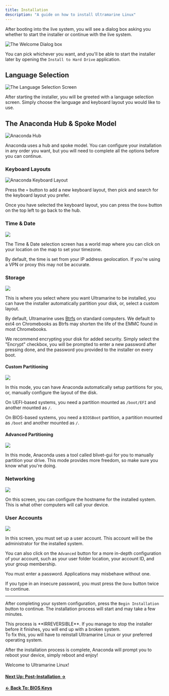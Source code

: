 ```yaml
---
title: Installation
description: "A guide on how to install Ultramarine Linux"
---
```



After booting into the live system, you will see a dialog box asking you whether to start the installer or continue with the live system.

![The Welcome Dialog box](/assets/welcome-window.png)

You can pick whichever you want, and you'll be able to start the installer later by opening the `Install to Hard Drive` application.

## Language Selection

![The Language Selection Screen](/assets/anaconda-1.png)

After starting the installer, you will be greeted with a language selection screen. Simply choose the language and keyboard layout you would like to use.

## The Anaconda Hub & Spoke Model

![Anaconda Hub](/assets/anaconda-2.png)

Anaconda uses a hub and spoke model. You can configure your installation in any order you want, but you will need to complete all the options before you can continue.

### Keyboard Layouts

![Anaconda Keyboard Layout](/assets/anaconda-3.png)

Press the `+` button to add a new keyboard layout, then pick and search for the keyboard layout you prefer.

Once you have selected the keyboard layout, you can press the `Done` button on the top left to go back to the hub.

### Time & Date

![](/assets/anaconda-4.png)

The Time & Date selection screen has a world map where you can click on your location on the map to set your timezone.

<Alert type="info">

By default, the time is set from your IP address geolocation. If you're using a VPN or proxy this may not be accurate.

</Alert>

### Storage

![](/assets/anaconda-5.png)

This is where you select where you want Ultramarine to be installed, you can have the installer automatically partition your disk, or, select a custom layout.

By default, Ultramarine uses [Btrfs](https://en.wikipedia.org/wiki/Btrfs) on standard computers. We default to ext4 on Chromebooks as Btrfs may shorten the life of the EMMC found in most Chromebooks.

<Alert type="info">
  We recommend encrypting your disk for added security. Simply select the
  "Encrypt" checkbox, you will be prompted to enter a new password after
  pressing done, and the password you provided to the installer on every boot.
</Alert>

#### Custom Partitioning

![](/assets/anaconda-6.png)

In this mode, you can have Anaconda automatically setup partitions for you, or, manually configure the layout of the disk.

On UEFI-based systems, you need a partition mounted as `/boot/EFI` and another mounted as `/`.

On BIOS-based systems, you need a `BIOSBoot` partition, a partition mounted as `/boot` and another mounted as `/`.

#### Advanced Partitioning

![](/assets/anaconda-7.png)

In this mode, Anaconda uses a tool called blivet-gui for you to manually partition your drive. This mode provides more freedom, so make sure you know what you're doing.

### Networking

![](/assets/anaconda-8.png)

On this screen, you can configure the hostname for the installed system. This is what other computers will call your device.

### User Accounts

![](/assets/anaconda-9.png)

In this screen, you must set up a user account. This account will be the administrator for the installed system.

You can also click on the `Advanced` button for a more in-depth configuration of your account, such as your user folder location, your account ID, and your group membership.

<Alert type="warning">

You must enter a password. Applications may misbehave without one.

</Alert>

<Alert type="info">

If you type in an insecure password, you must press the `Done` button twice to continue.

</Alert>

---

After completing your system configuration, press the `Begin Installation` button to continue. The installation process will start and may take a few minutes.

<Alert type="danger">
  This process is **IRREVERSIBLE**. If you manage to stop the installer before
  it finishes, you will end up with a broken system. <br /> To fix this, you
  will have to reinstall Ultramarine Linux or your preferred operating system.
</Alert>

After the installation process is complete, Anaconda will prompt you to reboot your device, simply reboot and enjoy!

Welcome to Ultramarine Linux!

#### [Next Up: Post-Installation →](/en/setup/postinstall)

#### [← Back To: BIOS Keys](/en/setup/bioskeys)
